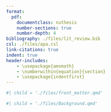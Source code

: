 ```yaml
---
format: 
  pdf:
    documentclass: nuthesis
    number-sections: true
    number-depth: 4
bibliography: ./files/lit_review.bib
csl: ./files/apa.csl 
link-citations: true  
indent: true
header-includes: 
    - \usepackage{amsmath}
    - \numberwithin{equation}{section}
    - \usepackage{indentfirst}
---
```


<!-- Front matter: title page, abstract, and table of contents -->

```r
#| child = './files/front_matter.qmd'
```

```r
#| child = './files/Background.qmd'
```







